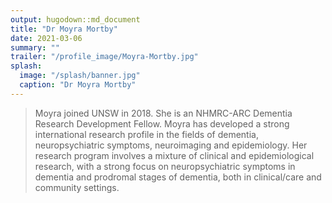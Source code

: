 ```yaml
---
output: hugodown::md_document
title: "Dr Moyra Mortby"
date: 2021-03-06
summary: ""
trailer: "/profile_image/Moyra-Mortby.jpg"
splash:
  image: "/splash/banner.jpg"
  caption: "Dr Moyra Mortby"
---
```


> Moyra joined UNSW in 2018. She is an NHMRC-ARC Dementia Research Development Fellow. Moyra has developed a strong international research profile in the fields of dementia, neuropsychiatric symptoms, neuroimaging and epidemiology. Her research program involves a mixture of clinical and epidemiological research, with a strong focus on neuropsychiatric symptoms in dementia and prodromal stages of dementia, both in clinical/care and community settings.
